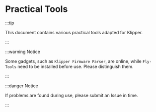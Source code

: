 # Practical Tools

:::tip

This document contains various practical tools adapted for Klipper.

:::

:::warning Notice

Some gadgets, such as `Klipper Firmware Parser`, are online, while `Fly-Tools` need to be installed before use. Please distinguish them.

:::

:::danger Notice

If problems are found during use, please submit an Issue in time.

:::